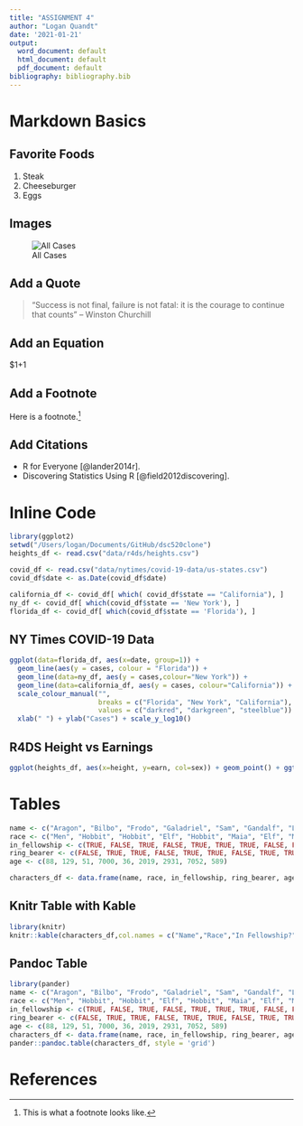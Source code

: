 ```yaml
---
title: "ASSIGNMENT 4"
author: "Logan Quandt"
date: '2021-01-21'
output:
  word_document: default
  html_document: default
  pdf_document: default
bibliography: bibliography.bib
---
```


# Markdown Basics

## Favorite Foods
1. Steak
2. Cheeseburger
3. Eggs

## Images
![All Cases](/Users/logan/Documents/GitHub/dsc520clone/completed/assignment04/plots/10-all-cases-log.png)

## Add a Quote
>"Success is not final, failure is not fatal: it is the courage to continue that counts"
-- Winston Churchill

## Add an Equation
$1+1

## Add a Footnote

Here is a footnote.[^1]

[^1]: This is what a footnote looks like.

## Add Citations

* R for Everyone [@lander2014r].
* Discovering Statistics Using R [@field2012discovering].

# Inline Code
```r
library(ggplot2)
setwd("/Users/logan/Documents/GitHub/dsc520clone")
heights_df <- read.csv("data/r4ds/heights.csv")

covid_df <- read.csv("data/nytimes/covid-19-data/us-states.csv")
covid_df$date <- as.Date(covid_df$date)

california_df <- covid_df[ which( covid_df$state == "California"), ]
ny_df <- covid_df[ which(covid_df$state == 'New York'), ]
florida_df <- covid_df[ which(covid_df$state == 'Florida'), ]


```

## NY Times COVID-19 Data
```r
ggplot(data=florida_df, aes(x=date, group=1)) +
  geom_line(aes(y = cases, colour = "Florida")) +
  geom_line(data=ny_df, aes(y = cases,colour="New York")) +
  geom_line(data=california_df, aes(y = cases, colour="California")) +
  scale_colour_manual("",
                      breaks = c("Florida", "New York", "California"),
                      values = c("darkred", "darkgreen", "steelblue")) +
  xlab(" ") + ylab("Cases") + scale_y_log10()


```

## R4DS Height vs Earnings
```r
ggplot(heights_df, aes(x=height, y=earn, col=sex)) + geom_point() + ggtitle('Height vs Earnings') + xlab('Height (Inches') + ylab('Earnings (Dollars)')

```

# Tables
```r
name <- c("Aragon", "Bilbo", "Frodo", "Galadriel", "Sam", "Gandalf", "Legolas", "Sauron", "Gollum")
race <- c("Men", "Hobbit", "Hobbit", "Elf", "Hobbit", "Maia", "Elf", "Maia", "Hobbit")
in_fellowship <- c(TRUE, FALSE, TRUE, FALSE, TRUE, TRUE, TRUE, FALSE, FALSE)
ring_bearer <- c(FALSE, TRUE, TRUE, FALSE, TRUE, TRUE, FALSE, TRUE, TRUE)
age <- c(88, 129, 51, 7000, 36, 2019, 2931, 7052, 589)

characters_df <- data.frame(name, race, in_fellowship, ring_bearer, age)

```

## Knitr Table with Kable
```r
library(knitr)
knitr::kable(characters_df,col.names = c("Name","Race","In Fellowship?","Is Ring Bearer?","Age"), caption = "One Ring to Rule Them All.")


```

## Pandoc Table
```r
library(pander)
name <- c("Aragon", "Bilbo", "Frodo", "Galadriel", "Sam", "Gandalf", "Legolas", "Sauron", "Gollum")
race <- c("Men", "Hobbit", "Hobbit", "Elf", "Hobbit", "Maia", "Elf", "Maia", "Hobbit")
in_fellowship <- c(TRUE, FALSE, TRUE, FALSE, TRUE, TRUE, TRUE, FALSE, FALSE)
ring_bearer <- c(FALSE, TRUE, TRUE, FALSE, TRUE, TRUE, FALSE, TRUE, TRUE)
age <- c(88, 129, 51, 7000, 36, 2019, 2931, 7052, 589)
characters_df <- data.frame(name, race, in_fellowship, ring_bearer, age)
pander::pandoc.table(characters_df, style = 'grid')


```

# References